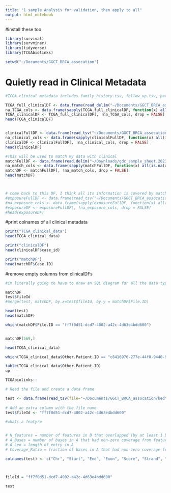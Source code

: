 ```yaml
---
title: "1 sample Analysis for validation, then apply to all"
output: html_notebook
---
```


#install these too
```r
library(survival)
library(survminer)
library(tidyverse)
library(TCGAbiolinks)

setwd("~/Documents/GGCT_BRCA_assocation")


```


# Quietly read in Clinical Metadata
```r

#TCGA clinical metadata includes family_history.tsv, follow_up.tsv, pathology_detail.tsv > All were empty and removed from the analysis

TCGA_full_clinicalDF <- data.frame(read_delim("~/Documents/GGCT_BRCA_assocation/clinical.cases_selection.2023-10-17/brca_tcga_pan_can_atlas_2018_clinical_data.tsv", delim = "\t", escape_double = FALSE, trim_ws = TRUE))
na_TCGA_cols <- data.frame(sapply(TCGA_full_clinicalDF, function(x) all(is.na(x))))
TCGA_clinicalDF <- TCGA_full_clinicalDF[, !na_TCGA_cols, drop = FALSE]
head(TCGA_clinicalDF)


clinicalFullDF <- data.frame(read_tsv("~/Documents/GGCT_BRCA_assocation/clinical.cases_selection.2023-10-17/clinical.tsv", na = c("'--", "not reported")))
na_clinical_cols <- data.frame(sapply(clinicalFullDF, function(x) all(is.na(x))))
clinicalDF <- clinicalFullDF[, !na_clinical_cols, drop = FALSE]
head(clinicalDF)

#This will be used to match my data with clinical
matchFullDF <- data.frame(read.delim("~/Downloads/gdc_sample_sheet.2023-10-31.tsv", na = c("'--", "not reported")))
na_match_cols <- data.frame(sapply(matchFullDF, function(x) all(is.na(x))))
matchDF <- matchFullDF[, !na_match_cols, drop = FALSE]
head(matchDF)



# come back to this DF, I think all its information is covered by matchDF, which includes more info
#exposureFullDF <- data.frame(read_tsv("~/Documents/GGCT_BRCA_assocation/clinical.cases_selection.2023-10-17/exposure.tsv", na = c("'--", "not reported")))
#na_exposure_cols <- data.frame(sapply(exposureFullDF, function(x) all(is.na(x))))
#exposureDF <- exposureFullDF[, !na_exposure_cols, drop = FALSE]
#head(exposureDF)
```

#print colnames of all clinical metadata
```r
print("TCGA_clinical_data")
head(TCGA_clinical_data)

print("clinicalDF")
head(clinicalDF$case_id)

print("matchDF")
head(matchDF$Case.ID)
```

#remove empty columns from clinicalDFs
```r
#im literally going to have to draw an SQL diagram for all the data types

matchDF
test$fileId
#merge(test, matchDF, by.x=test$fileId, by.y = matchDF$File.ID)

head(test)
head(matchDF)

which(matchDF$File.ID == "ff7f0d51-dcd7-4002-a42c-4d63e4bdd600")


matchDF[569,]

```


```r
head(TCGA_clinical_data)

which(TCGA_clinical_data$Other.Patient.ID == "c8416976-277e-44f0-9440-9f59558102f4")

table(TCGA_clinical_data$Other.Patient.ID)
up

TCGAbiolinks::

```

```r

# Read the file and create a data frame

test <- data.frame(read_tsv(file="~/Documents/GGCT_BRCA_assocation/bedtools_coverage_out/ff7f0d51-dcd7-4002-a42c-4d63e4bdd600.ggct.bed", col_names = F))
  
# Add an extra column with the file name
test$fileId <- "ff7f0d51-dcd7-4002-a42c-4d63e4bdd600"

#whats a featyre


# N_features = number of features in B that overlapped (by at least 1 bp) the A interval
# A_Bases = number of bases in A that had non-zero coverage from features in B
# A_Len = length of entry in A
# Coverage_Ratio = fraction of bases in A that had non-zero coverage from features in B

colnames(test) <- c("Chr", "Start", "End", "Exon", "Score", "Strand", "N_Features", "A_Bases", "A_Len", "Coverage_Ratio", "fileId")



fileId = "ff7f0d51-dcd7-4002-a42c-4d63e4bdd600"

test

```


```r
```


```r
```


```r
```

```r
```


```r
```


```r
```